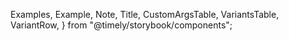 
  Examples,
  Example,
  Note,
  Title,
  CustomArgsTable,
  VariantsTable,
  VariantRow,
} from "@timely/storybook/components";


<Meta title="UI/Alert" component={Alert} />

<Title title="Alert" suffix="Brief" subtitle="Version 2.0 — Last Update: 04 jan 2023" />

## Definition

Alerts provide time-based feedback to the user after taking an action.

## Structure

Each alert has a state to represent neutral, positive or negative responses.

<CustomArgsTable of={Alert} />

<Examples title="Alert style">
  <Example title="Error">
    <Alert
      severity="error"
      title="Summarise what happened"
      message="Describe what can be done about it here."
    />
  </Example>
  <Example title="Warning">
    <Alert
      severity="warning"
      title="Summarise what happened"
      message="Describe what can be done about it here."
    />
  </Example>
  <Example title="With actions">
    <Alert
      severity="warning"
      title="Summarise what happened"
      message="Describe what can be done about it here."
      actions={
        <>
          <button>Cancel me</button>
        </>
      }
    />
  </Example>
</Examples>

<Title offset title="Alert" suffix="Variants" />

<Canvas>
  <Story
    name="Alert"
    args={{
      severity: "success",
      title: "Summarise what happened",
      message: "Describe what can be done about it here.",
    }}
    argTypes={{
      severity: {
        control: {
          type: "inline-radio",
          options: ["success", "warning", "error", "neutral", "info"],
        },
      },
      title: {
        control: {
          type: "text",
        },
      },
      message: {
        control: {
          type: "text",
        },
      },
    }}>
    {({ severity, title, message }) => (
      <VariantsTable titles={["Default"]} columnMinWidth={150}>
        <VariantRow variant={severity}>
          <Alert severity={severity} title={title} message={message} />
        </VariantRow>
      </VariantsTable>
    )}
  </Story>
</Canvas>
